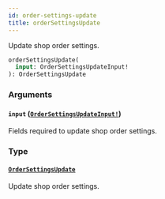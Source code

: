 ```yaml
---
id: order-settings-update
title: orderSettingsUpdate
---
```


Update shop order settings.

```graphql
orderSettingsUpdate(
  input: OrderSettingsUpdateInput!
): OrderSettingsUpdate

```

### Arguments

#### `input` ([`OrderSettingsUpdateInput!`](/developer/api-reference/inputs/order-settings-update-input))

Fields required to update shop order settings.

### Type

#### [`OrderSettingsUpdate`](/developer/api-reference/objects/order-settings-update)

Update shop order settings.
